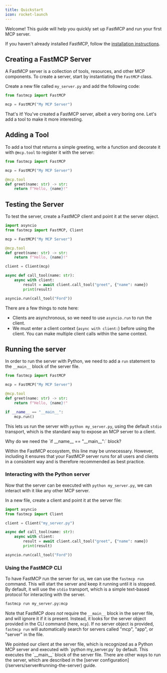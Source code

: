 ---
title: Quickstart
icon: rocket-launch
---

Welcome! This guide will help you quickly set up FastMCP and run your first MCP server.

If you haven't already installed FastMCP, follow the [installation instructions](/getting-started/installation).

## Creating a FastMCP Server

A FastMCP server is a collection of tools, resources, and other MCP components. To create a server, start by instantiating the `FastMCP` class. 

Create a new file called `my_server.py` and add the following code:

```python my_server.py
from fastmcp import FastMCP

mcp = FastMCP("My MCP Server")
```


That's it! You've created a FastMCP server, albeit a very boring one. Let's add a tool to make it more interesting.


## Adding a Tool

To add a tool that returns a simple greeting, write a function and decorate it with `@mcp.tool` to register it with the server:

```python my_server.py {5-7}
from fastmcp import FastMCP

mcp = FastMCP("My MCP Server")

@mcp.tool
def greet(name: str) -> str:
    return f"Hello, {name}!"
```


## Testing the Server


To test the server, create a FastMCP client and point it at the server object.

```python my_server.py {1-2, 10-17}
import asyncio
from fastmcp import FastMCP, Client

mcp = FastMCP("My MCP Server")

@mcp.tool
def greet(name: str) -> str:
    return f"Hello, {name}!"

client = Client(mcp)

async def call_tool(name: str):
    async with client:
        result = await client.call_tool("greet", {"name": name})
        print(result)

asyncio.run(call_tool("Ford"))
```

There are a few things to note here:
- Clients are asynchronous, so we need to use `asyncio.run` to run the client.
- We must enter a client context (`async with client:`) before using the client. You can make multiple client calls within the same context.

## Running the server

In order to run the server with Python, we need to add a `run` statement to the `__main__` block of the server file.

```python my_server.py {9-10}
from fastmcp import FastMCP

mcp = FastMCP("My MCP Server")

@mcp.tool
def greet(name: str) -> str:
    return f"Hello, {name}!"

if __name__ == "__main__":
    mcp.run()
```

This lets us run the server with `python my_server.py`, using the default `stdio` transport, which is the standard way to expose an MCP server to a client.

<Tip>
Why do we need the `if __name__ == "__main__":` block?

Within the FastMCP ecosystem, this line may be unnecessary. However, including it ensures that your FastMCP server runs for all users and clients in a consistent way and is therefore recommended as best practice.
</Tip>

### Interacting with the Python server

Now that the server can be executed with `python my_server.py`, we can interact with it like any other MCP server. 

In a new file, create a client and point it at the server file:

```python my_client.py
import asyncio
from fastmcp import Client

client = Client("my_server.py")

async def call_tool(name: str):
    async with client:
        result = await client.call_tool("greet", {"name": name})
        print(result)

asyncio.run(call_tool("Ford"))
```



### Using the FastMCP CLI

To have FastMCP run the server for us, we can use the `fastmcp run` command. This will start the server and keep it running until it is stopped. By default, it will use the `stdio` transport, which is a simple text-based protocol for interacting with the server.

```bash
fastmcp run my_server.py:mcp
```

Note that FastMCP *does not* require the `__main__` block in the server file, and will ignore it if it is present. Instead, it looks for the server object provided in the CLI command (here, `mcp`). If no server object is provided, `fastmcp run` will automatically search for servers called "mcp", "app", or "server" in the file.

<Tip>
We pointed our client at the server file, which is recognized as a Python MCP server and executed with `python my_server.py` by default. This executes the `__main__` block of the server file. There are other ways to run the server, which are described in the [server configuration](/servers/server#running-the-server) guide.
</Tip>
